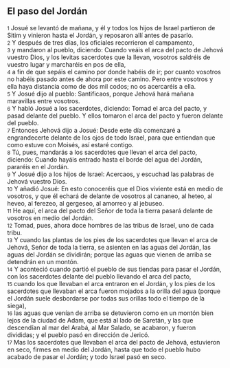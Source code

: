 == El paso del Jordán ==

{{anchor|1}} <small>1</small> Josué se levantó de mañana, y él y todos los hijos de Israel partieron de Sitim y vinieron hasta el Jordán, y reposaron allí antes de pasarlo.<br>
{{anchor|2}} <small>2</small> Y después de tres días, los oficiales recorrieron el campamento,<br>
{{anchor|3}} <small>3</small> y mandaron al pueblo, diciendo: Cuando veáis el arca del pacto de Jehová vuestro Dios, y los levitas sacerdotes que la llevan, vosotros saldréis de vuestro lugar y marcharéis en pos de ella,<br>
{{anchor|4}} <small>4</small> a fin de que sepáis el camino por donde habéis de ir; por cuanto vosotros no habéis pasado antes de ahora por este camino. Pero entre vosotros y ella haya distancia como de dos mil codos;  no os acercaréis a ella.<br>
{{anchor|5}} <small>5</small> Y Josué dijo al pueblo: Santificaos, porque Jehová hará mañana maravillas entre vosotros.<br>
{{anchor|6}} <small>6</small> Y habló Josué a los sacerdotes, diciendo: Tomad el arca del pacto, y pasad delante del pueblo. Y ellos tomaron el arca del pacto y fueron delante del pueblo.<br>
{{anchor|7}} <small>7</small> Entonces Jehová dijo a Josué: Desde este día comenzaré a engrandecerte delante de los ojos de todo Israel, para que entiendan que como estuve con Moisés, así estaré contigo.<br>
{{anchor|8}} <small>8</small> Tú, pues, mandarás a los sacerdotes que llevan el arca del pacto, diciendo: Cuando hayáis entrado hasta el borde del agua del Jordán, pararéis en el Jordán.<br>
{{anchor|9}} <small>9</small> Y Josué dijo a los hijos de Israel: Acercaos, y escuchad las palabras de Jehová vuestro Dios.<br>
{{anchor|10}} <small>10</small> Y añadió Josué: En esto conoceréis que el Dios viviente está en medio de vosotros, y que él echará de delante de vosotros al cananeo, al heteo, al heveo, al ferezeo, al gergeseo, al amorreo y al jebuseo.<br>
{{anchor|11}} <small>11</small> He aquí, el arca del pacto del Señor de toda la tierra pasará delante de vosotros en medio del Jordán.<br>
{{anchor|12}} <small>12</small> Tomad, pues, ahora doce hombres de las tribus de Israel, uno de cada tribu.<br>
{{anchor|13}} <small>13</small> Y cuando las plantas de los pies de los sacerdotes que llevan el arca de Jehová, Señor de toda la tierra, se asienten en las aguas del Jordán, las aguas del Jordán se dividirán; porque las aguas que vienen de arriba se detendrán en un montón.<br>
{{anchor|14}} <small>14</small> Y aconteció cuando partió el pueblo de sus tiendas para pasar el Jordán, con los sacerdotes delante del pueblo llevando el arca del pacto,<br>
{{anchor|15}} <small>15</small> cuando los que llevaban el arca entraron en el Jordán, y los pies de los sacerdotes que llevaban el arca fueron mojados a la orilla del agua (porque el Jordán suele desbordarse por todas sus orillas todo el tiempo de la siega),<br>
{{anchor|16}} <small>16</small> las aguas que venían de arriba se detuvieron como en un montón bien lejos de la ciudad de Adam, que está al lado de Saretán, y las que descendían al mar del Arabá, al Mar Salado, se acabaron, y fueron divididas; y el pueblo pasó en dirección de Jericó.<br>
{{anchor|17}} <small>17</small> Mas los sacerdotes que llevaban el arca del pacto de Jehová, estuvieron en seco, firmes en medio del Jordán, hasta que todo el pueblo hubo acabado de pasar el Jordán; y todo Israel pasó en seco.<br>
